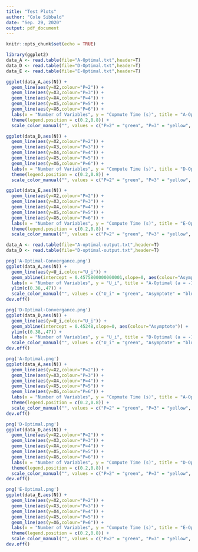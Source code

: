 ```yaml
---
title: "Test Plots"
author: "Cole Sibbald"
date: "Sep. 29, 2020"
output: pdf_document
---
```


```r
knitr::opts_chunk$set(echo = TRUE)
```

```r
library(ggplot2)
data_A <- read.table(file="A-Optimal.txt",header=T)
data_D <- read.table(file="D-Optimal.txt",header=T)
data_E <- read.table(file="E-Optimal.txt",header=T)
```

```r
ggplot(data_A,aes(N)) +
  geom_line(aes(y=X2,colour="P=2")) +
  geom_line(aes(y=X3,colour="P=3")) +
  geom_line(aes(y=X4,colour="P=4")) +
  geom_line(aes(y=X5,colour="P=5")) +
  geom_line(aes(y=X6,colour="P=6")) +
  labs(x = "Number of Variables", y = "Copmute Time (s)", title = "A-Optimal (a = -1, b = 1)") + 
  theme(legend.position = c(0.2,0.8)) + 
  scale_color_manual("", values = c("P=2" = "green", "P=3" = "yellow", "P=4" = "Orange", "P=5" = "red", "P=6" = "violet"))

ggplot(data_D,aes(N)) +
  geom_line(aes(y=X2,colour="P=2")) +
  geom_line(aes(y=X3,colour="P=3")) +
  geom_line(aes(y=X4,colour="P=4")) +
  geom_line(aes(y=X5,colour="P=5")) +
  geom_line(aes(y=X6,colour="P=6")) +
  labs(x = "Number of Variables", y = "Compute Time (s)", title = "D-Optimal (a = -1, b = 1)") + 
  theme(legend.position = c(0.2,0.8)) + 
  scale_color_manual("", values = c("P=2" = "green", "P=3" = "yellow", "P=4" = "Orange", "P=5" = "red", "P=6" = "violet"))

ggplot(data_E,aes(N)) +
  geom_line(aes(y=X2,colour="P=2")) +
  geom_line(aes(y=X3,colour="P=3")) +
  geom_line(aes(y=X4,colour="P=4")) +
  geom_line(aes(y=X5,colour="P=5")) +
  geom_line(aes(y=X6,colour="P=6")) +
  labs(x = "Number of Variables", y = "Compute Time (s)", title = "E-Optimal (a = -1, b = 1)") + 
  theme(legend.position = c(0.2,0.8)) + 
  scale_color_manual("", values = c("P=2" = "green", "P=3" = "yellow", "P=4" = "Orange", "P=5" = "red", "P=6" = "violet"))

```


```r
data_A <- read.table(file="A-optimal-output.txt",header=T)
data_D <- read.table(file="D-optimal-output.txt",header=T)

png('A-Optimal-Convergance.png')
ggplot(data_A,aes(N)) +
  geom_line(aes(y=U_i,colour="U_i")) +
  geom_abline(intercept = 0.4575800000000001,slope=0, aes(colour="Asymptote")) +
  labs(x = "Number of Variables", y = "U_i", title = "A-Optimal (a = -1, b = 1)") + 
  ylim(c(0.38,.47)) +
  scale_color_manual("", values = c("U_i" = "green", "Asymptote" = "blue"))
dev.off()

png('D-Optimal-Convergance.png')
ggplot(data_D,aes(N)) +
  geom_line(aes(y=U_i,colour="U_i")) +
  geom_abline(intercept = 0.45248,slope=0, aes(colour="Asymptote")) +
  ylim(c(0.38,.47)) +
  labs(x = "Number of Variables", y = "U_i", title = "D-Optimal (a = -1, b = 1)") + 
  scale_color_manual("", values = c("U_i" = "green", "Asymptote" = "blue"))
dev.off()
```

```r
png('A-Optimal.png')
ggplot(data_A,aes(N)) +
  geom_line(aes(y=X2,colour="P=2")) +
  geom_line(aes(y=X3,colour="P=3")) +
  geom_line(aes(y=X4,colour="P=4")) +
  geom_line(aes(y=X5,colour="P=5")) +
  geom_line(aes(y=X6,colour="P=6")) +
  labs(x = "Number of Variables", y = "Copmute Time (s)", title = "A-Optimal (a = -1, b = 1)") + 
  theme(legend.position = c(0.2,0.8)) + 
  scale_color_manual("", values = c("P=2" = "green", "P=3" = "yellow", "P=4" = "Orange", "P=5" = "red", "P=6" = "violet"))
dev.off()

png('D-Optimal.png')
ggplot(data_D,aes(N)) +
  geom_line(aes(y=X2,colour="P=2")) +
  geom_line(aes(y=X3,colour="P=3")) +
  geom_line(aes(y=X4,colour="P=4")) +
  geom_line(aes(y=X5,colour="P=5")) +
  geom_line(aes(y=X6,colour="P=6")) +
  labs(x = "Number of Variables", y = "Compute Time (s)", title = "D-Optimal (a = -1, b = 1)") + 
  theme(legend.position = c(0.2,0.8)) + 
  scale_color_manual("", values = c("P=2" = "green", "P=3" = "yellow", "P=4" = "Orange", "P=5" = "red", "P=6" = "violet"))
dev.off()

png('E-Optimal.png')
ggplot(data_E,aes(N)) +
  geom_line(aes(y=X2,colour="P=2")) +
  geom_line(aes(y=X3,colour="P=3")) +
  geom_line(aes(y=X4,colour="P=4")) +
  geom_line(aes(y=X5,colour="P=5")) +
  geom_line(aes(y=X6,colour="P=6")) +
  labs(x = "Number of Variables", y = "Compute Time (s)", title = "E-Optimal (a = -1, b = 1)") + 
  theme(legend.position = c(0.2,0.8)) + 
  scale_color_manual("", values = c("P=2" = "green", "P=3" = "yellow", "P=4" = "Orange", "P=5" = "red", "P=6" = "violet"))
dev.off()
```
